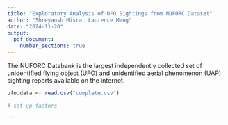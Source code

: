 ```yaml
---
title: "Exploratory Analysis of UFO Sightings from NUFORC Dataset"
author: "Shreyansh Misra, Laurence Meng"
date: "2024-11-20"
output:
  pdf_document:
    number_sections: true
---
```

The NUFORC Databank is the largest independently collected set of unidentified flying object (UFO) and unidentified aerial phenomenon (UAP) sighting reports available on the internet.

```r
ufo.data <- read.csv("complete.csv")

# set up factors
```





```
